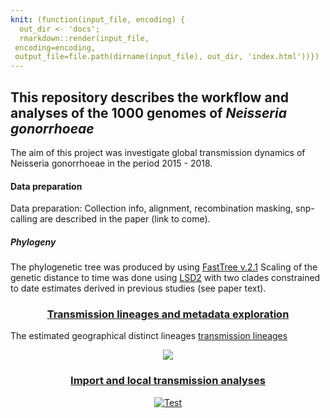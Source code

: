 ```yaml
---
knit: (function(input_file, encoding) {
  out_dir <- 'docs';
  rmarkdown::render(input_file,
 encoding=encoding,
 output_file=file.path(dirname(input_file), out_dir, 'index.html'))})
---
```


## This repository describes the workflow and analyses of the 1000 genomes of *Neisseria gonorrhoeae*

The aim of this project was investigate global transmission dynamics of Neisseria gonorrhoeae in the period 2015 - 2018. 

#### Data preparation
Data preparation: Collection info, alignment, recombination masking, snp-calling are described in the paper (link to come). 

##### Phylogeny
The phylogenetic tree was produced by using [FastTree v.2.1](https://doi.org/10.1371/journal.pone.0009490)
Scaling of the genetic distance to time was done using [LSD2](https://doi.org/10.1093/sysbio/syv068) with two clades constrained to date estimates derived in previous studies (see paper text). 

<center>

### [Transmission lineages and metadata exploration](https://magnunos.shinyapps.io/LineageHomology_Explorer/?_ga=2.205397328.1370338265.1637693506-226041197.1637248825)

</center>

The estimated geographical distinct lineages [transmission lineages](https://www.science.org/doi/10.1126/science.abf2946)


<center>

[![](Files/TL_Explorer.png)](https://magnunos.shinyapps.io/LineageHomology_Explorer/?_ga=2.205397328.1370338265.1637693506-226041197.1637248825)

</center>



<center>

### [Import and local transmission analyses](Analyses/LineagesAndImport.html)

[![Test](Files/Import_local_transmission.png)](Analyses/LineagesAndImport.html)


</center>